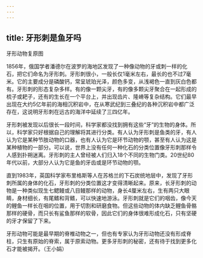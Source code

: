```yaml
---
---
---
```

title: 牙形刺是鱼牙吗
---




牙形动物复原图



1856年，俄国学者潘德尔在波罗的海地区发现了一种像动物的牙或刺一样的化石，把它们命名为牙形刺。牙形刺很小，一般长仅1毫米左右，最长的也不过7毫米。它的主要成分是磷酸钙，常呈琥珀光泽，颜色多变，从浅褐色一直到灰白色都有。牙形刺的形态复杂多样。有的像一颗尖牙，有的像多颗尖牙聚合在一起形成的梳子或耙子，还有的生长在一个平台上，并出现齿片、隆嵴等复杂结构。它们最早出现在大约5亿年前的海相沉积岩中，在从寒武纪到三叠纪的各种沉积岩中都广泛存在，这说明牙形刺在远古的海洋中延续了三四亿年。

牙形刺被发现以后很长一段时间，科学家都没找到拥有这些“牙”的生物的身体。所以，科学家只好根据自己的理解将其进行分类。有人认为牙形刺是鱼类的牙，有人认为它是某种节肢动物的口器，也有人认为它是环节动物的颚，甚至有人认为这是某种植物的一部分。可以说，世界上没有任何一种化石的分类位置像牙形刺那样令人感到扑朔迷离。牙形刺的主人曾经被人们归入18个不同的生物门类。20世纪80年代以前，大部分人认为它是鱼的牙齿或是环节动物的颚。

直到1983年，英国科学家布里格斯等人在苏格兰的下石炭统地层中，发现了牙形刺所属的身体的化石，牙形刺的分类位置这才变得清晰起来。原来，长牙形刺的动物是一种类似现生七鳃鳗或八目鳗那样的动物，身长4厘米左右，生有两只大眼睛，身材细长，有尾鳍和背鳍，可以快速地游泳。牙形刺就是它们的咽齿，像今天的鲤鱼一样长在咽的位置，用于切割和研磨食物。但这些动物的体内缺乏鲤鱼骨骼那样的硬骨，而只长有鲨鱼那样的软骨，因此它们的身体很难形成化石，只有坚硬的牙才保留了下来。

牙形动物可能是最早期的脊椎动物之一，但也有专家认为牙形动物还没有形成脊柱，只生有原始的脊索，属于原索动物。更多牙形刺的秘密，还有待于找到更多化石才能被揭开。（王小娟）